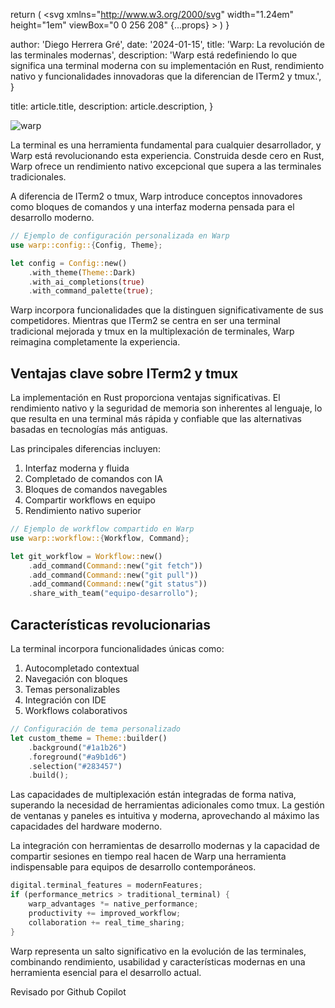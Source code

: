 
  return (
    <svg
      xmlns="http://www.w3.org/2000/svg"
      width="1.24em"
      height="1em"
      viewBox="0 0 256 208"
      {...props}
    >
      <path d="M205.28 31.36c14.096 14.88 20.016 35.2 22.512 63.68c6.626 0 12.805 1.47 16.976 7.152l7.792 10.56A17.55 17.55 0 0 1 256 123.2v28.688c-.008 3.704-1.843 7.315-4.832 9.504C215.885 187.222 172.35 208 128 208c-49.066 0-98.19-28.273-123.168-46.608c-2.989-2.189-4.825-5.8-4.832-9.504V123.2c0-3.776 1.2-7.424 3.424-10.464l7.792-10.544c4.173-5.657 10.38-7.152 16.992-7.152c2.496-28.48 8.4-48.8 22.512-63.68C77.331 3.165 112.567.06 127.552 0H128c14.72 0 50.4 2.88 77.28 31.36m-77.264 47.376c-3.04 0-6.544.176-10.272.544c-1.312 4.896-3.248 9.312-6.08 12.128c-11.2 11.2-24.704 12.928-31.936 12.928c-6.802 0-13.927-1.42-19.744-5.088c-5.502 1.808-10.786 4.415-11.136 10.912c-.586 12.28-.637 24.55-.688 36.824c-.026 6.16-.05 12.322-.144 18.488c.024 3.579 2.182 6.903 5.44 8.384C79.936 185.92 104.976 192 128.016 192c23.008 0 48.048-6.08 74.512-18.144c3.258-1.48 5.415-4.805 5.44-8.384c.317-18.418.062-36.912-.816-55.312h.016c-.342-6.534-5.648-9.098-11.168-10.912c-5.82 3.652-12.927 5.088-19.728 5.088c-7.232 0-20.72-1.728-31.936-12.928c-2.832-2.816-4.768-7.232-6.08-12.128a106 106 0 0 0-10.24-.544m-26.941 43.93c5.748 0 10.408 4.66 10.408 10.409v19.183c0 5.749-4.66 10.409-10.408 10.409s-10.408-4.66-10.408-10.409v-19.183c0-5.748 4.66-10.408 10.408-10.408m53.333 0c5.749 0 10.409 4.66 10.409 10.409v19.183c0 5.749-4.66 10.409-10.409 10.409c-5.748 0-10.408-4.66-10.408-10.409v-19.183c0-5.748 4.66-10.408 10.408-10.408M81.44 28.32c-11.2 1.12-20.64 4.8-25.44 9.92c-10.4 11.36-8.16 40.16-2.24 46.24c4.32 4.32 12.48 7.2 21.28 7.2c6.72 0 19.52-1.44 30.08-12.16c4.64-4.48 7.52-15.68 7.2-27.04c-.32-9.12-2.88-16.64-6.72-19.84c-4.16-3.68-13.6-5.28-24.16-4.32m68.96 4.32c-3.84 3.2-6.4 10.72-6.72 19.84c-.32 11.36 2.56 22.56 7.2 27.04c10.56 10.72 23.36 12.16 30.08 12.16c8.8 0 16.96-2.88 21.28-7.2c5.92-6.08 8.16-34.88-2.24-46.24c-4.8-5.12-14.24-8.8-25.44-9.92c-10.56-.96-20 .64-24.16 4.32M128 56c-2.56 0-5.6.16-8.96.48c.32 1.76.48 3.68.64 5.76c0 1.44 0 2.88-.16 4.48c3.2-.32 5.92-.32 8.48-.32s5.28 0 8.48.32c-.16-1.6-.16-3.04-.16-4.48c.16-2.08.32-4 .64-5.76c-3.36-.32-6.4-.48-8.96-.48"></path>
    </svg>
  )
}

  author: 'Diego Herrera Gré',
  date: '2024-01-15',
  title: 'Warp: La revolución de las terminales modernas',
  description:
    'Warp está redefiniendo lo que significa una terminal moderna con su implementación en Rust, rendimiento nativo y funcionalidades innovadoras que la diferencian de ITerm2 y tmux.',
}

  title: article.title,
  description: article.description,
}


<Image src={Warp} alt="warp" quality={75} />

La terminal es una herramienta fundamental para cualquier desarrollador, y Warp está revolucionando esta experiencia. Construida desde cero en Rust, Warp ofrece un rendimiento nativo excepcional que supera a las terminales tradicionales.

A diferencia de ITerm2 o tmux, Warp introduce conceptos innovadores como bloques de comandos y una interfaz moderna pensada para el desarrollo moderno.

```rust
// Ejemplo de configuración personalizada en Warp
use warp::config::{Config, Theme};

let config = Config::new()
    .with_theme(Theme::Dark)
    .with_ai_completions(true)
    .with_command_palette(true);
```

Warp incorpora funcionalidades que la distinguen significativamente de sus competidores. Mientras que ITerm2 se centra en ser una terminal tradicional mejorada y tmux en la multiplexación de terminales, Warp reimagina completamente la experiencia.

## Ventajas clave sobre ITerm2 y tmux

La implementación en Rust proporciona ventajas significativas. El rendimiento nativo y la seguridad de memoria son inherentes al lenguaje, lo que resulta en una terminal más rápida y confiable que las alternativas basadas en tecnologías más antiguas.

Las principales diferencias incluyen:

1. Interfaz moderna y fluida
2. Completado de comandos con IA
3. Bloques de comandos navegables
4. Compartir workflows en equipo
5. Rendimiento nativo superior

```rust
// Ejemplo de workflow compartido en Warp
use warp::workflow::{Workflow, Command};

let git_workflow = Workflow::new()
    .add_command(Command::new("git fetch"))
    .add_command(Command::new("git pull"))
    .add_command(Command::new("git status"))
    .share_with_team("equipo-desarrollo");
```

## Características revolucionarias

La terminal incorpora funcionalidades únicas como:

1. Autocompletado contextual
2. Navegación con bloques
3. Temas personalizables
4. Integración con IDE
5. Workflows colaborativos

```rust
// Configuración de tema personalizado
let custom_theme = Theme::builder()
    .background("#1a1b26")
    .foreground("#a9b1d6")
    .selection("#283457")
    .build();
```

Las capacidades de multiplexación están integradas de forma nativa, superando la necesidad de herramientas adicionales como tmux. La gestión de ventanas y paneles es intuitiva y moderna, aprovechando al máximo las capacidades del hardware moderno.

La integración con herramientas de desarrollo modernas y la capacidad de compartir sesiones en tiempo real hacen de Warp una herramienta indispensable para equipos de desarrollo contemporáneos.

```rust
digital.terminal_features = modernFeatures;
if (performance_metrics > traditional_terminal) {
    warp_advantages *= native_performance;
    productivity += improved_workflow;
    collaboration += real_time_sharing;
}
```

Warp representa un salto significativo en la evolución de las terminales, combinando rendimiento, usabilidad y características modernas en una herramienta esencial para el desarrollo actual.

<div className="flex items-center gap-2 rounded-lg bg-gray-100 px-6 py-4 dark:bg-gray-800">
  <span className="text-sm font-medium text-gray-700 dark:text-gray-300">
    Revisado por Github Copilot
  </span>
  <LogosGithubCopilot
    width="32"
    height="32"
    alt="logo copilot"
    className="color-inverse text-black dark:invert"
  />
</div>
